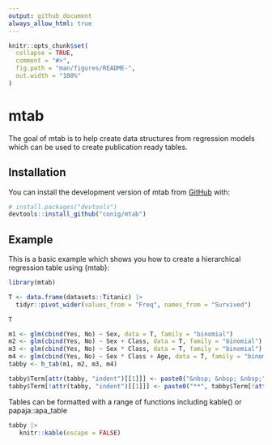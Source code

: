 ```yaml
---
output: github_document
always_allow_html: true
---
```


<!-- README.md is generated from README.Rmd. Please edit that file -->

```r
knitr::opts_chunk$set(
  collapse = TRUE,
  comment = "#>",
  fig.path = "man/figures/README-",
  out.width = "100%"
)
```

# mtab

<!-- badges: start -->
<!-- badges: end -->

The goal of mtab is to help create data structures from regression models which can be used to create publication ready tables.

## Installation

You can install the development version of mtab from [GitHub](https://github.com/) with:

``` r
# install.packages("devtools")
devtools::install_github("conig/mtab")
```

## Example

This is a basic example which shows you how to create a hierarchical regression table using {mtab}:

```r
library(mtab)

T <- data.frame(datasets::Titanic) |> 
  tidyr::pivot_wider(values_from = "Freq", names_from = "Survived")

T

m1 <- glm(cbind(Yes, No) ~ Sex, data = T, family = "binomial")
m2 <- glm(cbind(Yes, No) ~ Sex + Class, data = T, family = "binomial")
m3 <- glm(cbind(Yes, No) ~ Sex * Class, data = T, family = "binomial")
m4 <- glm(cbind(Yes, No) ~ Sex * Class + Age, data = T, family = "binomial")
tabby <- h_tab(m1, m2, m3, m4)
```

```r
tabby$Term[attr(tabby, "indent")[[1]]] <- paste0("&nbsp; &nbsp; &nbsp;", tabby$Term[attr(tabby, "indent")[[1]]])
tabby$Term[!attr(tabby, "indent")[[1]]] <- paste0("**", tabby$Term[!attr(tabby, "indent")[[1]]], "**")
```

Tables can be formatted with a range of functions including kable() or papaja::apa_table

```r
tabby |> 
   knitr::kable(escape = FALSE)
```

